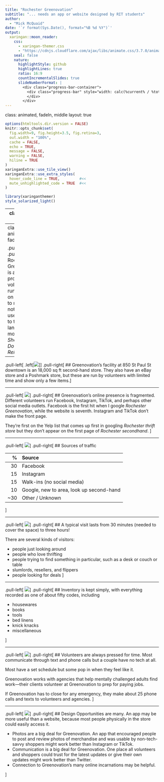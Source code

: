 ```yaml
---
title: "Rochester Greenovation"  
subtitle: "... needs an app or website designed by RIT students"
author: 
  - "Mick McQuaid"
date: '`r format(Sys.Date(), format="%B %d %Y")`'
output:
  xaringan::moon_reader:
    css:
      - xaringan-themer.css
      - "https://cdnjs.cloudflare.com/ajax/libs/animate.css/3.7.0/animate.min.css"
    seal: false
    nature:
      highlightStyle: github
      highlightLines: true
      ratio: 16:9
      countIncrementalSlides: true
      slideNumberFormat: |
        <div class="progress-bar-container">
          <div class="progress-bar" style="width: calc(%current% / %total% * 100%);">
          </div>
        </div>
---
```

class: animated, fadeIn, middle
layout: true

<style type="text/css">
/* .remark-slide-content h1 {
  font-size: 600%;
}
*/

@import url('https://fonts.googleapis.com/css2?family=Fira%20Code:wght@300..700&display=swap');
.remark-code, .remark-inline-code { font-family: 'Fira Code'; }

.remark-slide-number {
  position: inherit;
}

.remark-slide-number .progress-bar-container {
  position: absolute;
  bottom: 0;
  height: 4px;
  display: block;
  left: 0;
  right: 0;
}

.remark-slide-number .progress-bar {
  height: 100%;
  background-color: red;
}
.scale-30 img { width: 30%; height: 30%; }
.scale-40 img { width: 40%; height: 40%; }
.scale-45 img { width: 45%; height: 45%; }
.scale-60 img { width: 60%; height: 60%; }
.scale-70 img { width: 70%; height: 70%; }
.scale-75 img { width: 75%; height: 75%; }
.scale-80 img { width: 80%; height: 80%; }
.scale-85 img { width: 85%; height: 85%; }
.big { font-size: 200%; }
.footer {
  position: absolute;
  bottom: 10px;
}
</style>
```r
options(htmltools.dir.version = FALSE)
knitr::opts_chunk$set(
  fig.width=9, fig.height=3.5, fig.retina=3,
  out.width = "100%",
  cache = FALSE,
  echo = TRUE,
  message = FALSE, 
  warning = FALSE,
  hiline = TRUE
)
xaringanExtra::use_tile_view()
xaringanExtra::use_extra_styles(
  hover_code_line = TRUE,         #<<
  mute_unhighlighted_code = TRUE  #<<
)
```
```r
library(xaringanthemer)
style_solarized_light()
```

---
class: title-slide

# Rochester Greenovation

### ... needs an app or website designed by RIT students

### Slideshow by Mick McQuaid

.footer[This is a slideshow. Use the arrow keys to navigate.]

---
class: animated, fadeIn

.pull-left[
  ![](greenovationlogo.jpg)
]
.pull-right[
# Rochester Greenovation
is a not-for-profit volunteer-run agency on a mission to make sure nothing useful goes to the landfill. Their motto is *Shop, Donate, Reimagine*.
]

---

.pull-left[
  .left[![](greenovationMural.jpg)]
]
.pull-right[
  ## Greenovation's facility
  at 850 St Paul St downtown is an 18,000 sq ft second-hand store. They also have an eBay store and a Poshmark store, but these are run by volunteers with limited time and show only a few items.
]

---

.pull-left[
  ![](greenovationInstagram.png)
]
.pull-right[
  ## Greenovation's online presence
  is fragmented. Different volunteers run Facebook, Instagram, TikTok, and perhaps other social media outlets. Facebook is the first hit when I google *Rochester Greenovation*, while the website is seventh. Instagram and TikTok don't make the front page.

  They're first on the Yelp list that comes up first in googling *Rochester thrift store* but they don't appear on the first page of *Rochester secondhand*.
]

---

.pull-left[
  ![](crowd.jpg)
]
.pull-right[
  ## Sources of traffic

|   %  | Source                                    |
| ---: | :---------------------------------------- |
|  30  | Facebook                                  |
|  15  | Instagram                                 |
|  15  | Walk-ins (no social media)                |
|  10  | Google, new to area, look up second-hand  |
| ~30  | Other / Unknown                           |

]

---

.pull-left[
  ![](xmasdolls.jpg)
]
.pull-right[
  ## A typical visit
  lasts from 30 minutes (needed to cover the space) to three hours!

  There are several kinds of visitors:

  - people just looking around
  - people who love thrifting
  - people trying to find something in particular, such as a desk or couch or table
  - slumlords, resellers, and flippers
  - people looking for deals
]

---

.pull-left[
  ![](inventory.jpg)
]
.pull-right[
  ## Inventory
  is kept simply, with everything recorded as one of about fifty codes, including

  - housewares
  - books
  - tools
  - bed linens
  - knick knacks
  - miscellaneous

]

---

.pull-left[
  ![](volunteers.jpg)
]
.pull-right[
  ## Volunteers
  are always pressed for time. Most communicate through text and phone calls but a couple have no tech at all.

  Most have a set schedule but some pop in when they feel like it.

  Greenovation works with agencies that help mentally challenged adults find work&mdash;their clients volunteer at Greenovation to prep for paying jobs.

  If Greenovation has to close for any emergency, they make about 25 phone calls and texts to volunteers and agencies.
]

---

.pull-left[
  ![](design.jpg)
]
.pull-right[
  ## Design Opportunities
  are many. An app may be more useful than a website, because most people physically in the store could easily access it.

  - Photos are a big deal for Greenovation. An app that encouraged people to post and review photos of merchandise and was usable by non-tech-savvy shoppers might work better than Instagram or TikTok.
  - Communication is a big deal for Greenovation. One place all volunteers and shoppers could trust for the latest updates or give their own updates might work better than Twitter.
  - Connection to Greenovation's many online incarnations may be helpful.

]
